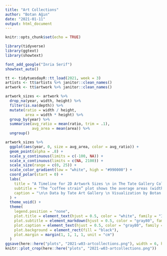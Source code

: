 ```yaml
---
title: "Art Collections"
author: "Botan Ağın"
date: "2021-01-11"
output: html_document
---
```


```r
knitr::opts_chunk$set(echo = TRUE)
```

```r
library(tidyverse)
library(ggtext)
library(showtext)
```

```r
font_add_google("Inria Serif")
showtext_auto()
```

```r
tt <- tidytuesdayR::tt_load(2021, week = 3)
artists <- tt$artists %>% janitor::clean_names()
artwork <- tt$artwork %>% janitor::clean_names()
```

```r
artwork_sizes <- artwork %>% 
  drop_na(year, width, height) %>% 
  filter(is.na(depth)) %>% 
  mutate(ratio = width / height,
         area = width * height) %>% 
  group_by(year) %>% 
  summarise(avg_ratio = mean(ratio, trim = .1),
            avg_area = mean(area)) %>% 
  ungroup()
```

```r
artwork_sizes %>% 
  ggplot(aes(year, 0, size = avg_area, color = avg_ratio)) +
  geom_point(alpha = .8) +
  scale_y_continuous(limits = c(-100, NA)) +
  scale_x_continuous(limits = c(NA, 2100)) +
  scale_size(range = c(0, 25)) +
  scale_color_gradient(low = "white", high = "#990000") +
  coord_polar(start = 0) +
  labs(
    title = "A Timeline for 2D Artwork Sizes \n in The Tate Gallery Collection \n",
    subtitle = "The “coffee strain” plot shows the average areas (width x height) and aspect ratios<br> (width / height) by years of all 2D artworks created between __1545__ and __2012__ which<br> are exhibited by the Tate. Each point represents a year and their sizes scaled by<br> average area value. Their colours are also scaled by an average aspect ratio.<br> Wider aspects are more <span style='color: #cc0000'>___red___</span>, longer aspects are more ___white___ for that year.",
    caption = "\n\n Data by Tate Art Gallery \n Visualization by Botan Ağın"
  ) +
  theme_void() +
  theme(
    legend.position = "none",
    plot.title = element_text(hjust = 0.5, color = "white", family = "Inria Serif", face = "bold", size = 20),
    plot.subtitle = element_markdown(hjust = 0.5, color = "gray80", family = "Inria Serif", size = 10),
    plot.caption = element_text(hjust = 0.5, color = "gray80", family = "Inria Serif", size = 8),
    plot.background = element_rect(fill = "black"),
    plot.margin = margin(1, 1, 1, 1, unit = "cm")
  )
ggsave(here::here("plots", "2021-w03-artcollections.png"), width = 6, height = 9, dpi = 500)
knitr::plot_crop(here::here("plots", "2021-w03-artcollections.png"))
```